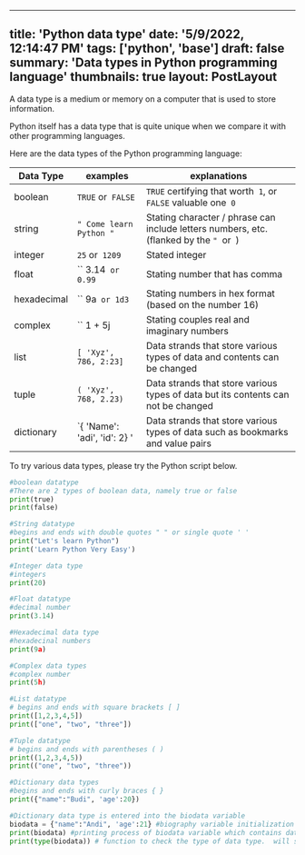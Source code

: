 ---
 title: 'Python data type'
 date: '5/9/2022, 12:14:47 PM'
 tags: ['python', 'base']
 draft: false
 summary: 'Data types in Python programming language'
 thumbnails: true
 layout: PostLayout
 ---

 A data type is a medium or memory on a computer that is used to store information.

 Python itself has a data type that is quite unique when we compare it with other programming languages.

 Here are the data types of the Python programming language:

 |  Data Type   |  examples                    |  explanations                                                                            |
 |  ----------- |  --------------------------- |  --------------------------------------------------------------------------------------- |
 |  boolean     |  `TRUE` or` FALSE`           |  `TRUE` certifying that worth` 1`, or `FALSE` valuable one` 0`                           |
 |  string      |  `" Come learn Python "`     |  Stating character / phrase can include letters numbers, etc. (flanked by the `" `or` `) |
 |  integer     |  `25` or` 1209`              |  Stated integer                                                                          |
 |  float       |  `` 3.14` or 0.99`           |  Stating number that has comma                                                           |
 |  hexadecimal |  `` 9a` or 1d3`              |  Stating numbers in hex format (based on the number 16)                                  |
 |  complex     |  `` 1 + 5j                   |  Stating couples real and imaginary numbers                                              |
 |  list        |  `[ 'Xyz', 786, 2:23]`       |  Data strands that store various types of data and contents can be changed               |
 |  tuple       |  `( 'Xyz', 768, 2.23)`       |  Data strands that store various types of data but its contents can not be changed       |
 |  dictionary  |  `{ 'Name': 'adi', 'id': 2} '|  Data strands that store various types of data such as bookmarks and value pairs         |

 To try various data types, please try the Python script below.

 ```python:data-type.py
 #boolean datatype
 #There are 2 types of boolean data, namely true or false
 print(true)
 print(false)

 #String datatype
 #begins and ends with double quotes " " or single quote ' '
 print("Let's learn Python")
 print('Learn Python Very Easy')

 #Integer data type
 #integers
 print(20)

 #Float datatype
 #decimal number
 print(3.14)

 #Hexadecimal data type
 #hexadecinal numbers
 print(9a)

 #Complex data types
 #complex number
 print(5h)

 #List datatype
 # begins and ends with square brackets [ ]
 print([1,2,3,4,5])
 print(["one", "two", "three"])

 #Tuple datatype
 # begins and ends with parentheses ( )
 print((1,2,3,4,5))
 print(("one", "two", "three"))

 #Dictionary data types
 #begins and ends with curly braces { }
 print({"name":"Budi", 'age':20})

 #Dictionary data type is entered into the biodata variable
 biodata = {"name":"Andi", 'age':21} #biography variable initialization process
 print(biodata) #printing process of biodata variable which contains data type Dictionary
 print(type(biodata)) # function to check the type of data type.  will show <class 'dict'> which means dict is a data type dictionary
 ```
